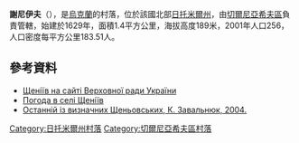{{coord|50|24|14|N|28|53|30|E|scale:30000|display=title}}

'''謝尼伊夫'''（{{lang-uk|Щеніїв}}），是[[烏克蘭|烏克蘭]]的村落，位於該國北部[[日托米爾州|日托米爾州]]，由[[切爾尼亞希夫區|切爾尼亞希夫區]]負責管轄，始建於1629年，面積1.4平方公里，海拔高度189米，2001年人口256，人口密度每平方公里183.51人。

==參考資料==
* [http://w1.c1.rada.gov.ua/pls/z7502/A005?rf7571=10799 Щеніїв на сайті Верховної ради України]{{dead link|date=2018年4月 |bot=InternetArchiveBot |fix-attempted=yes }}
* [http://weather.in.ua/ua/zhitomirskaja/29239 Погода в селі Щеніїв]{{Wayback|url=http://weather.in.ua/ua/zhitomirskaja/29239 |date=20111219132131 }}
* [http://www.calameo.com/read/001666446dcb72f0da7d9 Останній із визначних Щеньовських, К. Завальнюк, 2004.]

{{DEFAULTSORT:Щеніїв}}
[[Category:日托米爾州村落|Category:日托米爾州村落]]
[[Category:切爾尼亞希夫區村落|Category:切爾尼亞希夫區村落]]


{{Zhytomyr-geo-stub}}